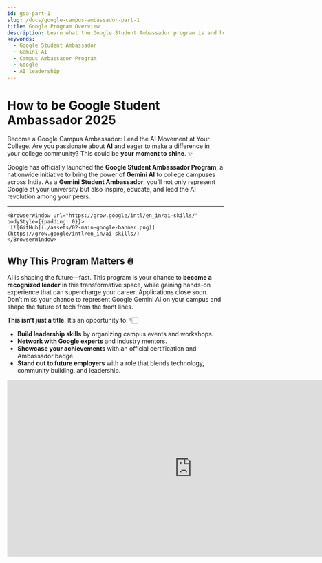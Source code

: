 ```yaml
---
id: gsa-part-1
slug: /docs/google-campus-ambassador-part-1
title: Google Program Overview
description: Learn what the Google Student Ambassador program is and how you can lead the Gemini AI revolution on your campus.
keywords:
  - Google Student Ambassador
  - Gemini AI
  - Campus Ambassador Program
  - Google
  - AI leadership
---
```



# How to be Google Student Ambassador 2025

Become a Google Campus Ambassador: Lead the AI Movement at Your College.
Are you passionate about **AI** and eager to make a difference in your college community?  This could be **your moment to shine**. ✨

Google has officially launched the **Google Student Ambassador Program**, a nationwide initiative to bring the power of **Gemini AI** to college campuses across India. As a **Gemini Student Ambassador**, you’ll not only represent Google at your university but also inspire, educate, and lead the AI revolution among your peers.

---

    <BrowserWindow url="https://grow.google/intl/en_in/ai-skills/" bodyStyle={{padding: 0}}>    
     [![GitHub](./assets/02-main-google-banner.png)](https://grow.google/intl/en_in/ai-skills/)
    </BrowserWindow>

## Why This Program Matters 🔥
AI is shaping the future—fast. This program is your chance to **become a recognized leader** in this transformative space, while gaining hands-on experience that can supercharge your career.
Applications close soon. Don’t miss your chance to represent Google Gemini AI on your campus and shape the future of tech from the front lines.


**This isn’t just a title**. It’s an opportunity to: 👇🏻
- **Build leadership skills** by organizing campus events and workshops.
- **Network with Google experts** and industry mentors.
- **Showcase your achievements** with an official certification and Ambassador badge.
- **Stand out to future employers** with a role that blends technology, community building, and leadership.

<div style={{
  margin: "2rem 0",
  display: "flex",
  justifyContent: "center"
}}>
  <iframe
    width="858"
    height="410"
    src="https://www.youtube.com/embed/BnccvBpY8Dg"
    title="Google Student Ambassador 2025 – Your Big Break! 🎁"
    frameBorder="0"
    allow="accelerometer; autoplay; clipboard-write; encrypted-media; gyroscope; picture-in-picture; web-share"
    referrerPolicy="strict-origin-when-cross-origin"
    allowFullScreen
  />
</div>

## 🙋🏻‍♂️ Got Questions & What Happens Next?


We know you might have more questions—and that’s totally okay!  
But here’s what we say for now: **Don’t overthink it.**

    <BrowserWindow url="https://grow.google/intl/en_in/ai-skills/" bodyStyle={{padding: 0}}>    
     [![GitHub](./assets/03-grow-with-google.png)](https://grow.google/intl/en_in/ai-skills/)
    </BrowserWindow>

---

## 📥 How to Apply
Just apply for the program using the link below and take the first step towards becoming
 a **Google Student Ambassador**. Check out the other documentation in detail on step by step to apply for the program.

👉 **[Apply Now for the Google Student Ambassador Program](https://event.recodehive.com/gemini)**

---

## 👨‍🎓 About the Program (FAQ)

### Q1. What is the program all about?
As a **Google Student Ambassador**, you'll lead the **AI movement** on your campus.  
Host events, spark conversations, and help your peers explore **Google Gemini** all while gaining **leadership**, **tech**, and **community-building** experience.

---

### Q2. Who can apply?
You're eligible if you:

- ✔ **Are 18+** and enrolled in a college/university in India  
- ✔ Can commit **5–7 hours/week** from **July to December 2025**  
- ✔ Have **strong communication skills**  
- ✔ Are **passionate about technology** and **building communities**  
---

### Q3. How much time is required?
You’ll need to dedicate **around 5–6 hours per week**.  
The program runs from **July to December 2025**—so plan accordingly.

---

<GiscusComments/>

